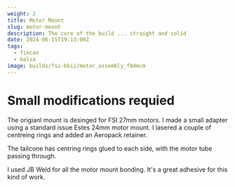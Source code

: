 ```yaml
---
weight: 2
title: Motor Mount
slug: motor-mount
description: The core of the build ... straight and solid
date: 2024-06-15T19:13:00Z
tags:
  - fincan
  - balsa
image: builds/fsi-bbii/motor_assembly_f84mcm
---
```


# Small modifications requied

The origianl mount is desinged for FSI 27mm motors. I made a small adapter using
a standard issue Estes 24mm motor mount. I lasered a couple of centreing rings and
added an Aeropack retainer.

<BlogImage src="builds/fsi-bbii/motor_adapter_mmxwp8" />

The tailcone has centring rings glued to each side, with the motor tube passing through.

<BlogImage src="builds/fsi-bbii/motor_assembly_f84mcm" />

I used JB Weld for all the motor mount bonding. It's a great adhesive for this kind of work.
